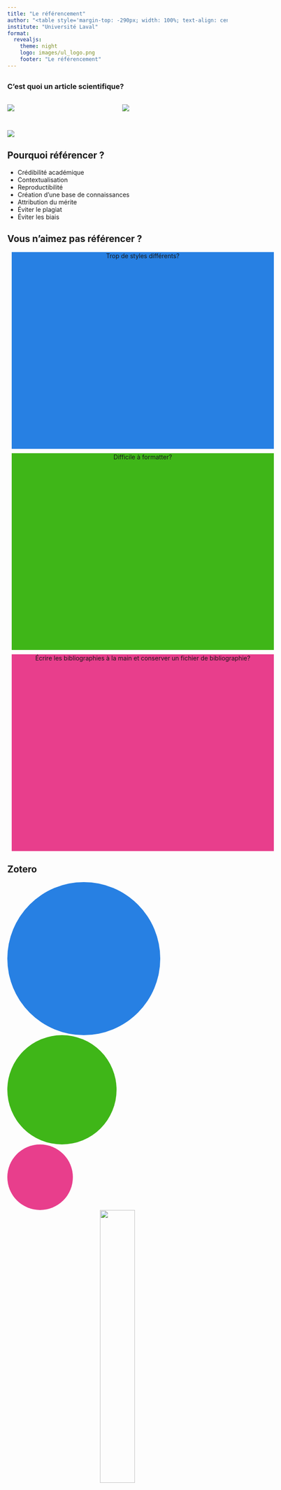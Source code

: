 ```yaml
---
title: "Le référencement"
author: "<table style='margin-top: -290px; width: 100%; text-align: center;'><tr><td style='vertical-align: top; padding-right: 5px;'>Laurence-Olivier M. Foisy<br>Camille Pelletier</td></tr></table>"
institute: "Université Laval"
format:
  revealjs: 
    theme: night
    logo: images/ul_logo.png
    footer: "Le référencement"
---
```

##
### C'est quoi un article scientifique?{.center}

:::: {.columns}

::: {.column width="50%"}
![](images/gaza_nyt.png)
:::

::: {.column width="50%"}
![](images/gaza_journal.png)
:::

::::

## {background-color="white".smaller}

![](images/google_scholar.png)


## Pourquoi référencer ?

- Crédibilité académique
- Contextualisation
- Reproductibilité
- Création d’une base de connaissances
- Attribution du mérite
- Éviter le plagiat
- Éviter les biais

## Vous n'aimez pas référencer ? {auto-animate=true auto-animate-easing="ease-in-out"}

::: {.r-hstack}
::: {data-id="box1" auto-animate-delay="0" style="background: #2780e3; width: 600px; height: 450px; margin: 10px;"}

<center>
Trop de styles différents?
</center>

:::

::: {data-id="box2" auto-animate-delay="0.1" style="background: #3fb618; width: 600px; height: 450px; margin: 10px;"}

<center>
Difficile à formatter?
</center>

:::

::: {data-id="box3" auto-animate-delay="0.2" style="background: #e83e8c; width: 600px; height: 450px; margin: 10px;"}

<center>
Écrire les bibliographies à la main et conserver un fichier de bibliographie?
</center>

:::
:::

## Zotero {auto-animate=true auto-animate-easing="ease-in-out"}

::: {.r-stack}
::: {data-id="box1" style="background: #2780e3; width: 350px; height: 350px; border-radius: 200px;"}
:::

::: {data-id="box2" style="background: #3fb618; width: 250px; height: 250px; border-radius: 200px;"}
:::

::: {data-id="box3" style="background: #e83e8c; width: 150px; height: 150px; border-radius: 200px;"}
:::

<center>
![](images/zotero.png){width=40%}
</center>

:::

## Zotero

:::: {.columns}

::: {.column width="30%"}
![](images/zotero.png)
:::

::: {.column width="70%"}

- Rend le référencement agréable
- Permet la gestion des PDF
- Répertoire de styles interchangeables
- Facilite la collaboration

:::

::::

## Parce que c’est Open Source, Zotero s’intègre dans TOUT!

- Dans votre navigateur<br><br>
- Dans votre OS<br><br>
- Dans votre traitement de texte<br><br>
- En LaTeX et Markdown

![](images/chromium.png){.absolute top=160 right=450 width=7%}
![](images/firefox.png){.absolute top=160 right=300 width=7%}
![](images/brave.png){.absolute top=160 right=150 width=7%}

![](images/linux.png){.absolute top=280 right=600 width=7%}
![](images/windows.png){.absolute top=280 right=450 width=7%}
![](images/macos.png){.absolute top=280 right=300 width=7%}

![](images/word.png){.absolute top=410 right=320 width=7%}
![](images/libre.png){.absolute top=410 right=150 width=7%}

![](images/overleaf.png){.absolute top=530 right=450 width=7%}
![](images/quarto.png){.absolute top=530 right=100 width=23%}